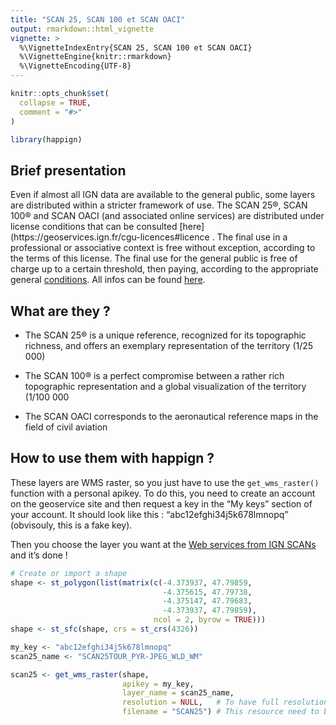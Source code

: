 ```yaml
---
title: "SCAN 25, SCAN 100 et SCAN OACI"
output: rmarkdown::html_vignette
vignette: >
  %\VignetteIndexEntry{SCAN 25, SCAN 100 et SCAN OACI}
  %\VignetteEngine{knitr::rmarkdown}
  %\VignetteEncoding{UTF-8}
---
```


```r
knitr::opts_chunk$set(
  collapse = TRUE,
  comment = "#>"
)
```

```r
library(happign)
```

## Brief presentation

Even if almost all IGN data are available to the general public, some layers are distributed within a stricter framework of use. The SCAN 25®, SCAN 100® and SCAN OACI (and associated online services) are distributed under license conditions that can be consulted [here](https://geoservices.ign.fr/cgu-licences#licence      .
The final use in a professional or associative context is free without exception, according to the terms of this license.
The final use for the general public is free of charge up to a certain threshold, then paying, according to the appropriate general [conditions](https://geoservices.ign.fr/cgu-licences#cgu). All infos can be found [here](https://geoservices.ign.fr/services-web-issus-des-scans-ign).

## What are they ?

- The SCAN 25® is a unique reference, recognized for its topographic richness, and offers an exemplary representation of the territory (1/25 000)

- The SCAN 100® is a perfect compromise between a rather rich topographic representation and a global visualization of the territory (1/100 000

- The SCAN OACI corresponds to the aeronautical reference maps in the field of civil aviation

## How to use them with happign ?

These layers are WMS raster, so you just have to use the `get_wms_raster()` function with a personal apikey. To do this, you need to create an account on the geoservice site and then request a key in the "My keys" section of your account. It should look like this : "abc12efghi34j5k678lmnopq" (obvisouly, this is a fake key).

Then you choose the layer you want at the [Web services from IGN SCANs](https://geoservices.ign.fr/services-web-issus-des-scans-ign) and it's done !

```r
# Create or import a shape
shape <- st_polygon(list(matrix(c(-4.373937, 47.79859,
                                  -4.375615, 47.79738,
                                  -4.375147, 47.79683,
                                  -4.373937, 47.79859),
                                ncol = 2, byrow = TRUE)))
shape <- st_sfc(shape, crs = st_crs(4326))

my_key <- "abc12efghi34j5k678lmnopq"
scan25_name <- "SCAN25TOUR_PYR-JPEG_WLD_WM"

scan25 <- get_wms_raster(shape,
                         apikey = my_key,
                         layer_name = scan25_name,
                         resolution = NULL,   # To have full resolution
                         filename = "SCAN25") # This resource need to be downloaded on disk


```


